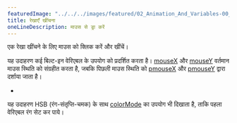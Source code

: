 ---
featuredImage: "../../../images/featured/02_Animation_And_Variables-00_Drawing_Lines-thumbnail.png"
title: रेखाएँ खींचना
oneLineDescription: माउस से ड्रा करें
---

एक रेखा खींचने के लिए माउस को क्लिक करें और खींचें।

यह उदाहरण कई बिल्ट-इन वेरिएबल के उपयोग को प्रदर्शित करता है।
<a href='https://p5js.org/reference/p5/mouseX'>mouseX</a> और <a href='https://p5js.org/reference/p5/mouseY'> mouseY</a> वर्तमान माउस स्थिति को संग्रहीत करता है, जबकि पिछली माउस स्थिति को <a href="https://p5js.org/reference/p5/pmouseX">pmouseX</a> और <a href="https://p5js.org/reference/p5/pmouseY">pmouseY</a> द्वारा दर्शाया जाता है।

 *

यह उदाहरण HSB (रंग-संतृप्ति-चमक) के साथ <a href="https://p5js.org/reference/p5/colorMode">colorMode</a> का उपयोग भी दिखाता है, ताकि पहला वेरिएबल रंग सेट कर पाये।